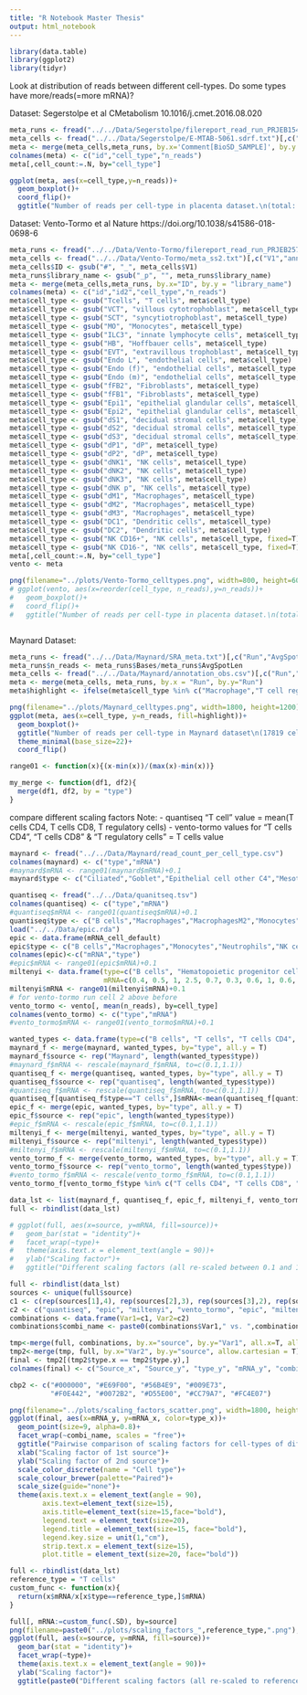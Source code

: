 ```yaml
---
title: "R Notebook Master Thesis"
output: html_notebook
---
```

```r
library(data.table)
library(ggplot2)
library(tidyr)
```
Look at distribution of reads between different cell-types. Do some types have more/reads(=more mRNA)?

Dataset: Segerstolpe et al CMetabolism 10.1016/j.cmet.2016.08.020 
```r
meta_runs <- fread("../../Data/Segerstolpe/filereport_read_run_PRJEB15401_tsv.txt")[,c("sample_accession","read_count")]
meta_cells <- fread("../../Data/Segerstolpe/E-MTAB-5061.sdrf.txt")[,c("Comment[BioSD_SAMPLE]", "Characteristics[cell type]")]
meta <- merge(meta_cells,meta_runs, by.x='Comment[BioSD_SAMPLE]', by.y = 'sample_accession')
colnames(meta) <- c("id","cell_type","n_reads")
meta[,cell_count:=.N, by="cell_type"]

ggplot(meta, aes(x=cell_type,y=n_reads))+
  geom_boxplot()+
  coord_flip()+
  ggtitle("Number of reads per cell-type in placenta dataset.\n(total: 3514 cells)")

```

Dataset: Vento-Tormo et al Nature  https://doi.org/10.1038/s41586-018-0698-6
```r
meta_runs <- fread("../../Data/Vento-Tormo/filereport_read_run_PRJEB25794_tsv.txt")[,c("library_name","read_count")]
meta_cells <- fread("../../Data/Vento-Tormo/meta_ss2.txt")[,c("V1","annotation")]
meta_cells$ID <- gsub("#", "_", meta_cells$V1)
meta_runs$library_name <- gsub("_p", "", meta_runs$library_name)
meta <- merge(meta_cells,meta_runs, by.x="ID", by.y = "library_name")
colnames(meta) <- c("id","id2","cell_type","n_reads")
meta$cell_type <- gsub("Tcells", "T cells", meta$cell_type)
meta$cell_type <- gsub("VCT", "villous cytotrophoblast", meta$cell_type)
meta$cell_type <- gsub("SCT", "syncytiotrophoblast", meta$cell_type)
meta$cell_type <- gsub("MO", "Monocytes", meta$cell_type)
meta$cell_type <- gsub("ILC3", "innate lymphocyte cells", meta$cell_type)
meta$cell_type <- gsub("HB", "Hoffbauer cells", meta$cell_type)
meta$cell_type <- gsub("EVT", "extravillous trophoblast", meta$cell_type)
meta$cell_type <- gsub("Endo L", "endothelial cells", meta$cell_type)
meta$cell_type <- gsub("Endo (f)", "endothelial cells", meta$cell_type, fixed = T)
meta$cell_type <- gsub("Endo (m)", "endothelial cells", meta$cell_type, fixed = T)
meta$cell_type <- gsub("fFB2", "Fibroblasts", meta$cell_type)
meta$cell_type <- gsub("fFB1", "Fibroblasts", meta$cell_type)
meta$cell_type <- gsub("Epi1", "epithelial glandular cells", meta$cell_type)
meta$cell_type <- gsub("Epi2", "epithelial glandular cells", meta$cell_type)
meta$cell_type <- gsub("dS1", "decidual stromal cells", meta$cell_type)
meta$cell_type <- gsub("dS2", "decidual stromal cells", meta$cell_type)
meta$cell_type <- gsub("dS3", "decidual stromal cells", meta$cell_type)
meta$cell_type <- gsub("dP1", "dP", meta$cell_type)
meta$cell_type <- gsub("dP2", "dP", meta$cell_type)
meta$cell_type <- gsub("dNK1", "NK cells", meta$cell_type)
meta$cell_type <- gsub("dNK2", "NK cells", meta$cell_type)
meta$cell_type <- gsub("dNK3", "NK cells", meta$cell_type)
meta$cell_type <- gsub("dNK p", "NK cells", meta$cell_type)
meta$cell_type <- gsub("dM1", "Macrophages", meta$cell_type)
meta$cell_type <- gsub("dM2", "Macrophages", meta$cell_type)
meta$cell_type <- gsub("dM3", "Macrophages", meta$cell_type)
meta$cell_type <- gsub("DC1", "Dendritic cells", meta$cell_type)
meta$cell_type <- gsub("DC2", "Dendritic cells", meta$cell_type)
meta$cell_type <- gsub("NK CD16+", "NK cells", meta$cell_type, fixed=T)
meta$cell_type <- gsub("NK CD16-", "NK cells", meta$cell_type, fixed=T)
meta[,cell_count:=.N, by="cell_type"]
vento <- meta

png(filename="../plots/Vento-Tormo_celltypes.png", width=800, height=600)
# ggplot(vento, aes(x=reorder(cell_type, n_reads),y=n_reads))+
#   geom_boxplot()+
#   coord_flip()+
#   ggtitle("Number of reads per cell-type in placenta dataset.\n(total: 5591 cells)")



```


Maynard Dataset:
```r
meta_runs <- fread("../../Data/Maynard/SRA_meta.txt")[,c("Run","AvgSpotLen","Bases")]
meta_runs$n_reads <- meta_runs$Bases/meta_runs$AvgSpotLen
meta_cells <- fread("../../Data/Maynard/annotation_obs.csv")[,c("Run","cell_type")]
meta <- merge(meta_cells, meta_runs, by.x = "Run", by.y="Run")
meta$highlight <- ifelse(meta$cell_type %in% c("Macrophage","T cell regulatory", "T cell CD4", "T cell CD8", "T cell dividing"), meta$cell_type, "other")

png(filename="../plots/Maynard_celltypes.png", width=1800, height=1200)
ggplot(meta, aes(x=cell_type, y=n_reads, fill=highlight))+
  geom_boxplot()+
  ggtitle("Number of reads per cell-type in Maynard dataset\n(17819 cells)")+
  theme_minimal(base_size=22)+
  coord_flip()

```

```r
range01 <- function(x){(x-min(x))/(max(x)-min(x))}

my_merge <- function(df1, df2){                                
  merge(df1, df2, by = "type")
}
```

compare different scaling factors
Note: 
- quantiseq "T cell" value = mean(T cells CD4, T cells CD8, T regulatory cells)
- vento-tormo values for "T cells CD4", "T cells CD8" & "T regulatory cells" = T cells value
```r
maynard <- fread("../../Data/Maynard/read_count_per_cell_type.csv")
colnames(maynard) <- c("type","mRNA")
#maynard$mRNA <- range01(maynard$mRNA)+0.1
maynard$type <- c("Ciliated","Goblet","Epithelial cell other C4","Mesothelial","Alevolar cell type 2","Plasma cell","Epithelial cell other C5","Club","T cells","Fibroblasts1","Epithelial cell other C3","Basal","Endothelial cell lymphatic","Ionocyte","cDC2","Epithelial cell other C2","DC mature","other C21","Epithelial cell other C1","Mast cell","cDC1","Endothelial cell","Alevolar cell type 1","Macrophages","pDC","T regulatory cells","Smooth muscle cell","Pericyte" ,"Fibroblasts","B cells","other C33","other C29","NK cells","Monocyte non-conventional","T cells CD8","other C32","T cells CD4","Monocytes","Dendritic cells","other C19","other C17","Epithelial cell dividing")

quantiseq <- fread("../../Data/quanitseq.tsv")
colnames(quantiseq) <- c("type","mRNA")
#quantiseq$mRNA <- range01(quantiseq$mRNA)+0.1
quantiseq$type <- c("B cells","Macrophages","MacrophagesM2","Monocytes","Neutrophils","NK cells","T cells CD4","T cells CD8","T regulatory cells","Dendritic cells")
load("../../Data/epic.rda")
epic <- data.frame(mRNA_cell_default)
epic$type <- c("B cells","Macrophages","Monocytes","Neutrophils","NK cells" ,"T cells","T cells CD4","T cells CD8","T helper cells","T regulatory cells","otherCells","default")
colnames(epic)<-c("mRNA","type")
#epic$mRNA <- range01(epic$mRNA)+0.1
miltenyi <- data.frame(type=c("B cells", "Hematopoietic progenitor cells", "Monocytes", "Myeloid dendritic cells", "Plasmacytoid dendritic cell","NK cells", "NKT cells", "T cells", "T cells CD4", "T cells CD8", "T regulatory cells"),
                       mRNA=c(0.4, 0.5, 1, 2.5, 0.7, 0.3, 0.6, 1, 0.6, 0.4, 0.3))
miltenyi$mRNA <- range01(miltenyi$mRNA)+0.1
# for vento-tormo run cell 2 above before
vento_tormo <- vento[, mean(n_reads), by=cell_type]
colnames(vento_tormo) <- c("type","mRNA")
#vento_tormo$mRNA <- range01(vento_tormo$mRNA)+0.1

wanted_types <- data.frame(type=c("B cells", "T cells", "T cells CD4", "T cells CD8","Monocytes", "Macrophages", "NK cells", "T regulatory cells", "Fibroblasts", "Dendritic cells", "Neutrophils"))
maynard_f <- merge(maynard, wanted_types, by="type", all.y = T)
maynard_f$source <- rep("Maynard", length(wanted_types$type))
#maynard_f$mRNA <- rescale(maynard_f$mRNA, to=c(0.1,1.1))
quantiseq_f <- merge(quantiseq, wanted_types, by="type", all.y = T)
quantiseq_f$source <- rep("quantiseq", length(wanted_types$type))
#quantiseq_f$mRNA <- rescale(quantiseq_f$mRNA, to=c(0.1,1.1))
quantiseq_f[quantiseq_f$type=="T cells",]$mRNA<-mean(quantiseq_f[quantiseq_f$type %in% c("T cells CD4", "T cells CD8", "T regulatory cells"),]$mRNA)
epic_f <- merge(epic, wanted_types, by="type", all.y = T)
epic_f$source <- rep("epic", length(wanted_types$type))
#epic_f$mRNA <- rescale(epic_f$mRNA, to=c(0.1,1.1))
miltenyi_f <- merge(miltenyi, wanted_types, by="type", all.y = T)
miltenyi_f$source <- rep("miltenyi", length(wanted_types$type))
#miltenyi_f$mRNA <- rescale(miltenyi_f$mRNA, to=c(0.1,1.1))
vento_tormo_f <- merge(vento_tormo, wanted_types, by="type", all.y = T)
vento_tormo_f$source <- rep("vento_tormo", length(wanted_types$type))
#vento_tormo_f$mRNA <- rescale(vento_tormo_f$mRNA, to=c(0.1,1.1))
vento_tormo_f[vento_tormo_f$type %in% c("T cells CD4", "T cells CD8", "T regulatory cells")]$mRNA <- vento_tormo_f[vento_tormo_f$type == "T cells"]$mRNA

data_lst <- list(maynard_f, quantiseq_f, epic_f, miltenyi_f, vento_tormo_f)
full <- rbindlist(data_lst)

# ggplot(full, aes(x=source, y=mRNA, fill=source))+
#   geom_bar(stat = "identity")+
#   facet_wrap(~type)+
#   theme(axis.text.x = element_text(angle = 90))+
#   ylab("Scaling factor")+
#   ggtitle("Different scaling factors (all re-scaled between 0.1 and 1.1)\n for mRNA levels of 9 cell-types")

```

```r
full <- rbindlist(data_lst)
sources <- unique(full$source)
c1 <- c(rep(sources[1],4), rep(sources[2],3), rep(sources[3],2), rep(sources[4],1))
c2 <- c("quantiseq", "epic", "miltenyi", "vento_tormo", "epic", "miltenyi", "vento_tormo", "miltenyi", "vento_tormo", "vento_tormo")
combinations <- data.frame(Var1=c1, Var2=c2)
combinations$combi_name <- paste0(combinations$Var1," vs. ",combinations$Var2)

tmp<-merge(full, combinations, by.x="source", by.y="Var1", all.x=T, allow.cartesian=TRUE)
tmp2<-merge(tmp, full, by.x="Var2", by.y="source", allow.cartesian = T)
final <- tmp2[(tmp2$type.x == tmp2$type.y),]
colnames(final) <- c("Source_x", "Source_y", "type_y", "mRNA_y", "combi_name","type_x","mRNA_x")

cbp2 <- c("#000000", "#E69F00", "#56B4E9", "#009E73",
          "#F0E442", "#0072B2", "#D55E00", "#CC79A7", "#FC4E07")

png(filename="../plots/scaling_factors_scatter.png", width=1800, height=1200)
ggplot(final, aes(x=mRNA_y, y=mRNA_x, color=type_x))+
  geom_point(size=9, alpha=0.8)+
  facet_wrap(~combi_name, scales = "free")+
  ggtitle("Pairwise comparison of scaling factors for cell-types of different sources. First source-name in panel caption is x-axis, second is y-axis.")+
  xlab("Scaling factor of 1st source")+
  ylab("Scaling factor of 2nd source")+
  scale_color_discrete(name = "Cell type")+
  scale_colour_brewer(palette="Paired")+
  scale_size(guide="none")+
  theme(axis.text.x = element_text(angle = 90),
        axis.text=element_text(size=15),
        axis.title=element_text(size=15,face="bold"),
        legend.text = element_text(size=20),
        legend.title = element_text(size=15, face="bold"),
        legend.key.size = unit(1,"cm"),
        strip.text.x = element_text(size=15),
        plot.title = element_text(size=20, face="bold"))
```
 
```r
full <- rbindlist(data_lst)
reference_type = "T cells"
custom_func <- function(x){
  return(x$mRNA/x[x$type==reference_type,]$mRNA)
}

full[, mRNA:=custom_func(.SD), by=source]
png(filename=paste0("../plots/scaling_factors_",reference_type,".png"), width=800, height=600)
ggplot(full, aes(x=source, y=mRNA, fill=source))+
  geom_bar(stat = "identity")+
  facet_wrap(~type)+
  theme(axis.text.x = element_text(angle = 90))+
  ylab("Scaling factor")+
  ggtitle(paste0("Different scaling factors (all re-scaled to reference cell-type ",reference_type,")\n for mRNA levels of 9 cell-types"))
```